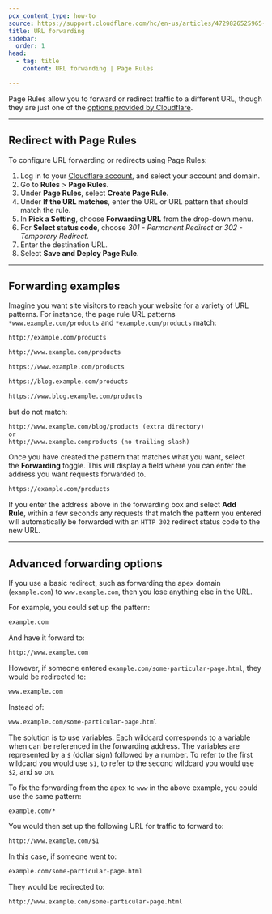 ```yaml
---
pcx_content_type: how-to
source: https://support.cloudflare.com/hc/en-us/articles/4729826525965-Configuring-URL-forwarding-or-redirects-with-Page-Rules
title: URL forwarding
sidebar:
  order: 1
head:
  - tag: title
    content: URL forwarding | Page Rules

---
```



Page Rules allow you to forward or redirect traffic to a different URL, though they are just one of the [options provided by Cloudflare](/fundamentals/reference/redirects/).

<Render file="page-rules-migration" />

***

## Redirect with Page Rules

To configure URL forwarding or redirects using Page Rules:

1. Log in to your [Cloudflare account](https://dash.cloudflare.com), and select your account and domain.
2. Go to **Rules** > **Page Rules**.
3. Under **Page Rules**, select **Create Page Rule**.
4. Under **If the URL matches**, enter the URL or URL pattern that should match the rule. 
5. In **Pick a Setting**, choose **Forwarding URL** from the drop-down menu.
6. For **Select status code**, choose *301 - Permanent Redirect* or *302 - Temporary Redirect*.
7. Enter the destination URL.
8. Select **Save and Deploy Page Rule**.

<Render file="page-rule-proxied-dns-warning" />

***

## Forwarding examples

Imagine you want site visitors to reach your website for a variety of URL patterns. For instance, the page rule URL patterns `*www.example.com/products` and `*example.com/products` match:

```txt
http://example.com/products

http://www.example.com/products

https://www.example.com/products

https://blog.example.com/products

https://www.blog.example.com/products
```

but do not match:

```txt
http://www.example.com/blog/products (extra directory)
or
http://www.example.comproducts (no trailing slash)
```

Once you have created the pattern that matches what you want, select the **Forwarding** toggle. This will display a field where you can enter the address you want requests forwarded to.

```txt
https://example.com/products
```

If you enter the address above in the forwarding box and select **Add Rule**, within a few seconds any requests that match the pattern you entered will automatically be forwarded with an `HTTP 302` redirect status code to the new URL.

***

## Advanced forwarding options

If you use a basic redirect, such as forwarding the apex domain (`example.com`) to `www.example.com`, then you lose anything else in the URL.

For example, you could set up the pattern:

```txt
example.com
```

And have it forward to:

```txt
http://www.example.com
```

However, if someone entered `example.com/some-particular-page.html`, they would be redirected to:

```txt
www.example.com
```

Instead of:

```txt
www.example.com/some-particular-page.html
```

The solution is to use variables. Each wildcard corresponds to a variable when can be referenced in the forwarding address. The variables are represented by a `$` (dollar sign) followed by a number. To refer to the first wildcard you would use `$1`, to refer to the second wildcard you would use `$2`, and so on.

To fix the forwarding from the apex to `www` in the above example, you could use the same pattern:

```txt
example.com/*
```

You would then set up the following URL for traffic to forward to:

```txt
http://www.example.com/$1
```

In this case, if someone went to:

```txt
example.com/some-particular-page.html
```

They would be redirected to:

```txt
http://www.example.com/some-particular-page.html
```

